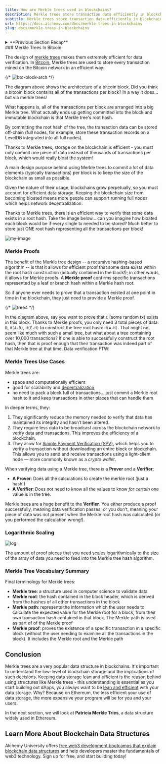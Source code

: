 ```yaml
---
title: How are Merkle trees used in blockchains?
description: Merkle trees store transaction data efficiently in blockchains. The root hash is committed, reducing blockchain size. Merkle proofs verify data efficiently. They are space and computationally efficient, good for scalability and decentralization.
subtitle: Merkle trees store transaction data efficiently in blockchains. The root hash is committed, reducing blockchain size. Merkle proofs verify data efficiently. They are space and computationally efficient, good for scalability and decentralization.
url: https://docs.alchemy.com/docs/merkle-trees-in-blockchains
slug: docs/merkle-trees-in-blockchains
---
```


<details>
<summary>**Previous Section Recap**</summary>

In the previous section, we looked at what makes up a basic tree data structure, including tree vocabulary. Can you define them all by memory?:

1. **node**
2. **root node**
3. **parent node**
4. **child node**
5. **key**
6. **tree height**
7. **leaves**

</details>
### Merkle Trees In Bitcoin

The design of [merkle trees](/docs/what-are-merkle-trees) makes them extremely efficient for data verification. In [Bitcoin](/docs/proof-of-work), Merkle trees are used to store every transaction mined on the Bitcoin network in an efficient way:

{/* ![btc-block-arch](Bitcoin-block-structure.ppm) */}

The diagram above shows the architecture of a bitcoin block. Did you think a bitcoin block contains all of the transactions per block? In a way it does... but via merkle trees!

What happens is, all of the transactions per block are arranged into a big Merkle tree. What actually ends up getting committed into the block and immutable blockchain is that Merkle tree's root hash.

By committing the root hash of the tree, the transaction data can be stored off-chain (full nodes, for example, store these transaction records on a LevelDB integrated into all full nodes).

Thanks to Merkle trees, storage on the blockchain is efficient - you must only commit one piece of data instead of thousands of transactions per block, which would really bloat the system!

<Info>
  A main design purpose behind using Merkle trees to commit a lot of data elements (typically transactions) per block is to keep the size of the blockchain as small as possible.

  Given the nature of their usage, blockchains grow perpetually, so you must account for efficient data storage. Keeping the blockchain size from becoming bloated means more people can support running full nodes which helps network decentralization.
</Info>

Thanks to Merkle trees, there is an efficient way to verify that some data exists in a root hash. Take the image below... can you imagine how bloated each block would be if every single tx needed to be stored? Much better to store just ONE root hash representing all the transactions per block!

![my-image](Screen_Shot_2022-11-30_at_12.22.06_PM.png)

### Merkle Proofs

The benefit of the Merkle tree design -- a recursive hashing-based algorithm -- is that it allows for efficient proof that some data exists within the root hash construction (actually contained in the block!); in other words, it allows for Merkle proofs. A **Merkle proof** confirms specific transactions represented by a leaf or branch hash within a Merkle hash root.

So if anyone ever needs to prove that a transaction existed at one point in time in the blockchain, they just need to provide a Merkle proof.

{/* ![tree4](proof-c.png) */}

In the diagram above, say you want to prove that `C` (some random tx) exists in this block. Thanks to Merkle proofs, you only need 3 total pieces of data: `D`, `H(A-B)`, `H(E-H)` to construct the tree root hash: `H(A-H)`. That might not seem like much with such a small tree, but what about a tree containing over 10,000 transactions? If one is able to successfully construct the root hash, then that is proof enough that their transaction was indeed part of that Merkle tree at that time. Data verification FTW!

### Merkle Trees Use Cases

Merkle trees are:

* space and computationally efficient
* good for scalability and [decentralization](/docs/what-are-blockchain-networks)
* no need to pack a block full of transactions… just commit a Merkle root hash to it and keep transactions in other places that can handle them

In deeper terms, they:

1. They significantly reduce the memory needed to verify that data has maintained its integrity and hasn’t been altered.
2. They require less data to be broadcast across the blockchain network to verify data and transactions. This improves the efficiency of a blockchain.
3. They allow for [Simple Payment Verification (SPV)](https://wiki.bitcoinsv.io/index.php/Simplified_Payment_Verification), which helps you to verify a transaction without downloading an entire block or blockchain. This allows you to send and receive transactions using a light-client node — more commonly known as a *crypto wallet*.

When verifying data using a Merkle tree, there is a **Prover** and a **Verifier**:

* **A Prover**: Does all the calculations to create the merkle root (just a hash!)
* **A Verifier**: Does not need to know all the values to know *for certain* one value is in the tree.

Merkle trees are a huge benefit to the **Verifier**. You either produce a proof successfully, meaning data verification passes, or you don't, meaning your piece of data was not present when the Merkle root hash was calculated (or you performed the calculation wrong!).

### Logarithmic Scaling

![log](Screen_Shot_2022-10-30_at_6.51.12_PM.png)

The amount of proof pieces that you need scales logarithmically to the size of the array of data you need to feed into the Merkle tree hash algorithm.

### Merkle Tree Vocabulary Summary

Final terminology for Merkle trees:

* **Merkle tree**: a structure used in computer science to validate data
* **Merkle root**: the hash contained in the block header, which is derived from the hashes of all other transactions in the block
* **Merkle path**: represents the information which the user needs to calculate the expected value for the Merkle root for a block, from their own transaction hash contained in that block. The Merkle path is used as part of of the Merkle proof
* **Merkle proof**: proves the existence of a specific transaction in a specific block (without the user needing to examine all the transactions in the block). It includes the Merkle root and the Merkle path

## Conclusion

Merkle trees are a very popular data structure in blockchains. It's important to understand the low-level of blockchain storage and the implications of such decisions. Keeping data storage lean and efficient is the reason behind using structures like Merkle trees - this understanding is essential as you start building out dApps, you always want to be [lean and efficient](/docs/ethereum-gas) with your data storage. Why? Because on Ethereum, the less efficient your use of data storage, the more expensive your program will be for you and your users.

In the next section, we will look at **Patricia Merkle Tries**, a data structure widely used in Ethereum.

## Learn More About Blockchain Data Structures

Alchemy University offers [free web3 development bootcamps that explain blockchain data structures](https://university.alchemy.com/ethereum) and help developers master the fundamentals of web3 technology. Sign up for free, and start building today!
